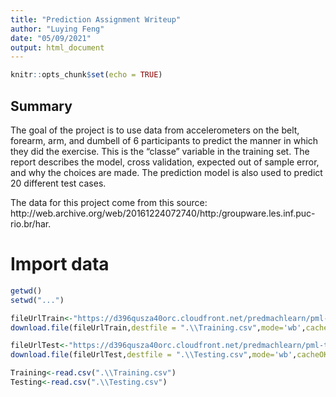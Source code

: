 ```yaml
---
title: "Prediction Assignment Writeup"
author: "Luying Feng"
date: "05/09/2021"
output: html_document
---
```


```r
knitr::opts_chunk$set(echo = TRUE)
```

## Summary

The goal of the project is to use data from accelerometers on the belt, forearm, arm, and dumbell of 6 participants to predict the manner in which they did the exercise. This is the "classe" variable in the training set.
The report describes the model, cross validation, expected out of sample error, and why the choices are made. 
The prediction model is also used to predict 20 different test cases.

The data for this project come from this source: http://web.archive.org/web/20161224072740/http:/groupware.les.inf.puc-rio.br/har.

# Import data
```r
getwd()
setwd("...")

fileUrlTrain<-"https://d396qusza40orc.cloudfront.net/predmachlearn/pml-training.csv "
download.file(fileUrlTrain,destfile = ".\\Training.csv",mode='wb',cacheOK = FALSE)

fileUrlTest<-"https://d396qusza40orc.cloudfront.net/predmachlearn/pml-testing.csv "
download.file(fileUrlTest,destfile = ".\\Testing.csv",mode='wb',cacheOK = FALSE)

Training<-read.csv(".\\Training.csv")
Testing<-read.csv(".\\Testing.csv")
    
```

